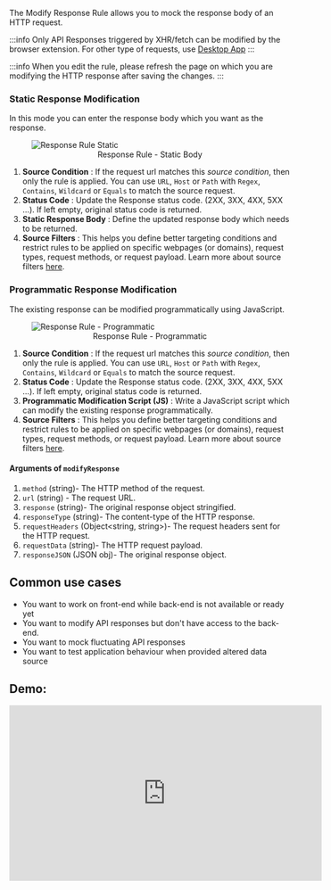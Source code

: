 The Modify Response Rule allows you to mock the response body of an HTTP request.

:::info
Only API Responses triggered by XHR/fetch can be modified by the browser extension. For other type of requests, use [Desktop App](https://requestly.io/desktop)
:::

:::info
When you edit the rule, please refresh the page on which you are modifying the HTTP response after saving the changes.
:::


### Static Response Modification

In this mode you can enter the response body which you want as the response.


<figure style={{ width: "75%"}}>
    <img src="/img/docs/annotated-response-rule-static.png" alt="Response Rule Static"/>
    <center><figcaption>Response Rule - Static Body</figcaption></center>
</figure>

1. **Source Condition** : If the request url matches this *source condition*, then only the rule is applied. You can use `URL`, `Host` or `Path` with `Regex`, `Contains`, `Wildcard` or `Equals` to match the source request.
2. **Status Code** : Update the Response status code. (2XX, 3XX, 4XX, 5XX ...). If left empty, original status code is returned.
3. **Static Response Body** : Define the updated response body which needs to be returned.
4. **Source Filters** : This helps you define better targeting conditions and restrict rules to be applied on specific webpages (or domains), request types, request methods, or request payload. Learn more about source filters [here](../features/advance-targeting).

### Programmatic Response Modification

The existing response can be modified programmatically using JavaScript. 

<figure style={{ width: "75%"}}>
    <img src="/img/docs/annotated-response-rule-programmatic.png" alt="Response Rule - Programmatic"/>
    <center><figcaption>Response Rule - Programmatic</figcaption></center>
</figure>

1. **Source Condition** : If the request url matches this *source condition*, then only the rule is applied. You can use `URL`, `Host` or `Path` with `Regex`, `Contains`, `Wildcard` or `Equals` to match the source request.
2. **Status Code** : Update the Response status code. (2XX, 3XX, 4XX, 5XX ...). If left empty, original status code is returned.
3. **Programmatic Modification Script (JS)** : Write a JavaScript script which can modify the existing response programmatically.
4. **Source Filters** : This helps you define better targeting conditions and restrict rules to be applied on specific webpages (or domains), request types, request methods, or request payload. Learn more about source filters [here](../features/advance-targeting).

#### Arguments of `modifyResponse`

1. `method` (string)- The HTTP method of the request.
2. `url` (string) - The request URL.
3. `response` (string)- The original response object stringified.
4. `responseType` (string)- The content-type of the HTTP response.
5. `requestHeaders` (Object<string, string>)- The request headers sent for the HTTP request.
6. `requestData` (string)- The HTTP request payload.
7. `responseJSON` (JSON obj)- The original response object.


## Common use cases

- You want to work on front-end while back-end is not available or ready yet
- You want to modify API responses but don't have access to the back-end.
- You want to mock fluctuating API responses
- You want to test application behaviour when provided altered data source

## Demo:

<center>
  <iframe
    width="560"
    height="315"
    src="https://www.youtube.com/embed/KIPbxUGUYq8?controls=0"
    title="YouTube video player"
    frameborder="0"
    allow="accelerometer; autoplay; clipboard-write; encrypted-media; gyroscope; picture-in-picture; web-share"
    allowfullscreen
  ></iframe>
</center>

